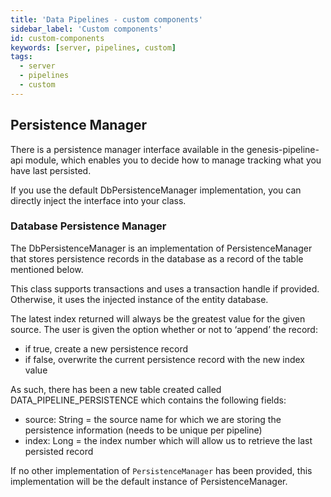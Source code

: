 ```yaml
---
title: 'Data Pipelines - custom components'
sidebar_label: 'Custom components'
id: custom-components
keywords: [server, pipelines, custom]
tags:
  - server
  - pipelines
  - custom
---
```


## Persistence Manager

There is a persistence manager interface available in the genesis-pipeline-api module, which enables you to decide how to manage tracking what you have last persisted.

If you use the default DbPersistenceManager implementation, you can directly inject the interface into your class.

### Database Persistence Manager

The DbPersistenceManager is an implementation of PersistenceManager that stores persistence records in the database as a record of the table mentioned below.

This class supports transactions and uses a transaction handle if provided. Otherwise, it uses the injected instance of the entity database.

The latest index returned will always be the greatest value for the given source. The user is given the option whether or not to ‘append’ the record:

- if true, create a new persistence record
- if false, overwrite the current persistence record with the new index value

As such, there has been a new table created called DATA_PIPELINE_PERSISTENCE which contains the following fields:

- source: String = the source name for which we are storing the persistence information (needs to be unique per pipeline)
- index: Long = the index number which will allow us to retrieve the last persisted record

If no other implementation of `PersistenceManager` has been provided, this implementation will be the default instance of PersistenceManager.
